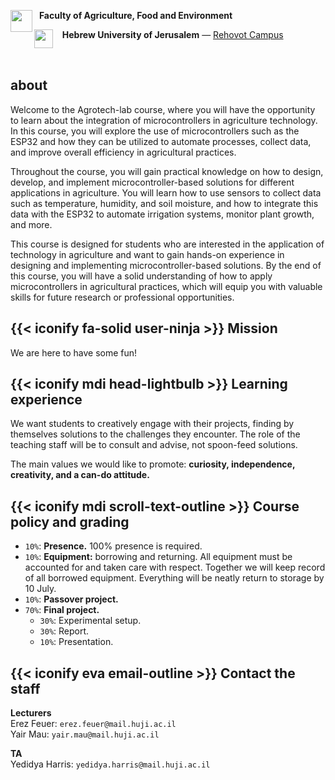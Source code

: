 <img src="/archive/logo/faculty-logo.png" width="35" style='vertical-align:sub;' align="left">&nbsp; **Faculty of Agriculture, Food and Environment**  

<img src="/archive/logo/huji-gray.png" width="30" style='vertical-align:top;' align="left">&nbsp; &nbsp;**Hebrew University of Jerusalem** --- [Rehovot Campus](https://goo.gl/maps/3SSsJPW3sCqpdPqCA)

<br>

## about {.unnumbered}

Welcome to the Agrotech-lab course, where you will have the opportunity to learn about the integration of microcontrollers in agriculture technology. In this course, you will explore the use of microcontrollers such as the ESP32 and how they can be utilized to automate processes, collect data, and improve overall efficiency in agricultural practices.

Throughout the course, you will gain practical knowledge on how to design, develop, and implement microcontroller-based solutions for different applications in agriculture. You will learn how to use sensors to collect data such as temperature, humidity, and soil moisture, and how to integrate this data with the ESP32 to automate irrigation systems, monitor plant growth, and more.

This course is designed for students who are interested in the application of technology in agriculture and want to gain hands-on experience in designing and implementing microcontroller-based solutions. By the end of this course, you will have a solid understanding of how to apply microcontrollers in agricultural practices, which will equip you with valuable skills for future research or professional opportunities.

## {{< iconify fa-solid user-ninja >}} Mission

We are here to have some fun!

## {{< iconify mdi head-lightbulb >}} Learning experience

We want students to creatively engage with their projects, finding by themselves solutions to the challenges they encounter. The role of the teaching staff will be to consult and advise, not spoon-feed solutions.

The main values we would like to promote: **curiosity, independence, creativity, and a can-do attitude.**

## {{< iconify mdi scroll-text-outline >}} Course policy and grading

* `10%`: **Presence.** 100% presence is required.
* `10%`: **Equipment:** borrowing and returning. All equipment must be accounted for and taken care with respect. Together we will keep record of all borrowed equipment. Everything will be neatly return to storage by 10 July.
* `10%`: **Passover project.**
* `70%`: **Final project.**
  * `30%`: Experimental setup.
  * `30%`: Report.
  * `10%`: Presentation.

## {{< iconify eva email-outline >}} Contact the staff

**Lecturers**  
Erez Feuer: `erez.feuer@mail.huji.ac.il`  
Yair Mau: `yair.mau@mail.huji.ac.il`

**TA**  
Yedidya Harris: `yedidya.harris@mail.huji.ac.il`  